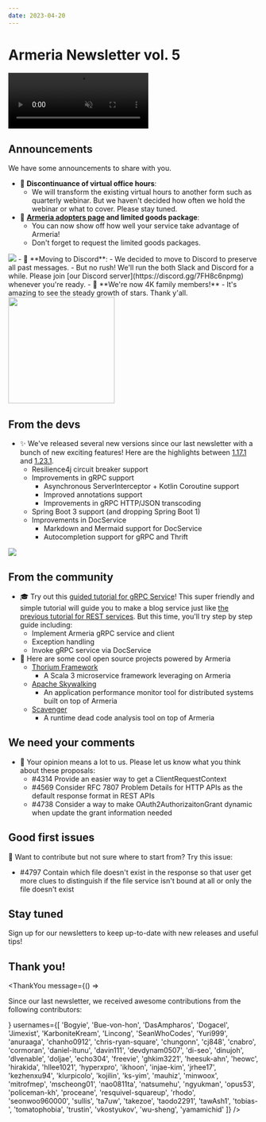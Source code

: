 ```yaml
---
date: 2023-04-20
---
```


# Armeria Newsletter vol. 5

<video class="hideOnReducedMotion" src="../../images/armeria.m4v" preload="none" autoplay muted loop style="width: 282px; height: 112px;">
  <img src="../../images/armeria.gif" loading="lazy" width="282" height="112" />
</video>

## Announcements

<div class="noBullet">

We have some announcements to share with you.

- 📢 **Discontinuance of virtual office hours**:
  - We will transform the existing virtual hours to another form such as quarterly webinar. But we haven't decided how often we hold the webinar or what to cover. Please stay tuned.
- 🙌 **[Armeria adopters page](https://github.com/line/armeria/discussions/4626) and limited goods package**:
  - You can now show off how well your service take advantage of Armeria!
  - Don't forget to request the limited goods packages.
<img src="../../images/limited_package.jpg" />
- 🚛 **Moving to Discord**:
  - We decided to move to Discord to preserve all past messages.
  - But no rush! We'll run the both Slack and Discord for a while. Please join [our Discord server](https://discord.gg/7FH8c6npmg) whenever you're ready.
- 🌟 **We're now 4K family members!**
  - It's amazing to see the steady growth of stars. Thank y'all.
<img src="../../images/4k-stars.png" width="214" />

</div>

## From the devs

<div class="noBullet">

- ✨ We've released several new versions since our last newsletter with a bunch of new exciting features! Here are the highlights between [1.17.1](https://armeria.dev/release-notes/1.17.1) and [1.23.1](https://armeria.dev/release-notes/1.23.1).
  - Resilience4j circuit breaker support
  - Improvements in gRPC support
    - Asynchronous ServerInterceptor + Kotlin Coroutine support
    - Improved annotations support
    - Improvements in gRPC HTTP/JSON transcoding
  - Spring Boot 3 support (and dropping Spring Boot 1)
  - Improvements in DocService
    - Markdown and Mermaid support for DocService
    - Autocompletion support for gRPC and Thrift

<img src="../../images/autocomplete-docservice.gif" />

</div>

## From the community

<div class="noBullet">

- 🎓 Try out this [guided tutorial for gRPC Service](https://armeria.dev/tutorials/grpc/blog)! This super friendly and simple tutorial will guide you to make a blog service just like [the previous tutorial for REST services](https://armeria.dev/tutorials/rest/blog). But this time, you'll try step by step guide including:
  - Implement Armeria gRPC service and client
  - Exception handling
  - Invoke gRPC service via DocService
- 🔋 Here are some cool open source projects powered by Armeria
  - [Thorium Framework](https://github.com/line/armeria/discussions/4626#discussioncomment-4668166)
    - A Scala 3 microservice framework leveraging on Armeria
  - [Apache Skywalking](https://github.com/line/armeria/discussions/4626#discussioncomment-4863434)
    - An application performance monitor tool for distributed systems built on top of Armeria
  - [Scavenger](https://github.com/naver/scavenger)
    - A runtime dead code analysis tool on top of Armeria

</div>

## We need your comments

<div class="noBullet">

- 🤔 Your opinion means a lot to us. Please let us know what you think about these proposals:
  - #4314 Provide an easier way to get a ClientRequestContext
  - #4569 Consider RFC 7807 Problem Details for HTTP APIs as the default response format in REST APIs
  - #4738 Consider a way to make OAuth2AuthorizaitonGrant dynamic when update the grant information needed

</div>

## Good first issues

<div class="noBullet">

🔰 Want to contribute but not sure where to start from? Try this issue:
  - #4797 Contain which file doesn't exist in the response so that user get more clues to distinguish if the file service isn't bound at all or only the file doesn't exist

</div>

## Stay tuned

Sign up for our newsletters to keep up-to-date with new releases and useful tips!

<div style="max-width: 320px; margin-top: 0.5rem;">
  <Mailchimp />
</div>

## Thank you!

<ThankYou
  message={() => <p>Since our last newsletter, we received awesome contributions from the following contributors:</p>}
  usernames={[
    'Bogyie',
    'Bue-von-hon',
    'DasAmpharos',
    'Dogacel',
    'Jimexist',
    'KarboniteKream',
    'Lincong',
    'SeanWhoCodes',
    'Yuri999',
    'anuraaga',
    'chanho0912',
    'chris-ryan-square',
    'chungonn',
    'cj848',
    'cnabro',
    'cormoran',
    'daniel-itunu',
    'davin111',
    'devdynam0507',
    'di-seo',
    'dinujoh',
    'dlvenable',
    'doljae',
    'echo304',
    'freevie',
    'ghkim3221',
    'heesuk-ahn',
    'heowc',
    'hirakida',
    'hllee1021',
    'hyperxpro',
    'ikhoon',
    'injae-kim',
    'jrhee17',
    'kezhenxu94',
    'klurpicolo',
    'kojilin',
    'ks-yim',
    'mauhiz',
    'minwoox',
    'mitrofmep',
    'mscheong01',
    'nao0811ta',
    'natsumehu',
    'ngyukman',
    'opus53',
    'policeman-kh',
    'proceane',
    'resquivel-squareup',
    'rhodo',
    'seonwoo960000',
    'sullis',
    'ta7uw',
    'takezoe',
    'taodo2291',
    'tawAsh1',
    'tobias-',
    'tomatophobia',
    'trustin',
    'vkostyukov',
    'wu-sheng',
    'yamamichid'
  ]}
/>
